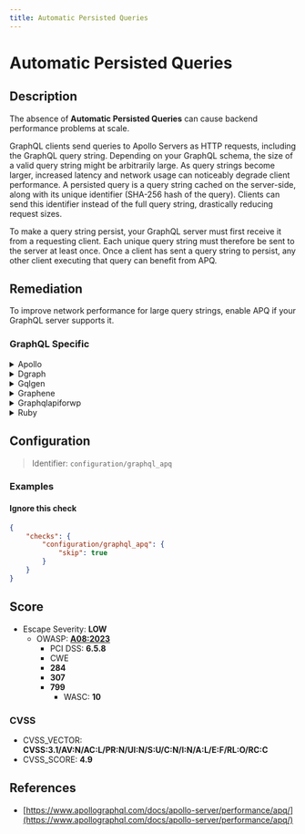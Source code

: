 ```yaml
---
title: Automatic Persisted Queries
---
```


# Automatic Persisted Queries

## Description

The absence of **Automatic Persisted Queries** can cause backend performance problems at scale.

GraphQL clients send queries to Apollo Servers as HTTP requests, including the GraphQL query string.
Depending on your GraphQL schema, the size of a valid query string might be arbitrarily large. As query strings become larger, increased latency and network usage can noticeably degrade client performance.
A persisted query is a query string cached on the server-side, along with its unique identifier (SHA-256 hash of the query). Clients can send this identifier instead of the full query string, drastically reducing request sizes.

To make a query string persist, your GraphQL server must first receive it from a requesting client. Each unique query string must therefore be sent to the server at least once. Once a client has sent a query string to persist, any other client executing that query can benefit from APQ.


## Remediation

To improve network performance for large query strings, enable APQ if your GraphQL server supports it.



### GraphQL Specific

<details>
    <summary>Apollo</summary>

Enable Automatic Persisted queries.
For a complete guide on how to do so, see [Apollo's Automatic Persisted Queries documentation](https://www.apollographql.com/docs/apollo-server/performance/apq/).


</details>

<details>
    <summary>Dgraph</summary>

For a complete guide on the matter, see [dgraph's Persisted Queries documentation](https://dgraph.io/docs/graphql/queries/persistent-queries/).


</details>

<details>
    <summary>Gqlgen</summary>

Enable Automatic persisted Queries
For a complete guide on how to do so, see [gqlgen's Automatic Persisted Queries documentation](https://gqlgen.com/reference/apq/).


</details>

<details>
    <summary>Graphene</summary>

Automatic Persisted Queries are not supported by Graphene alone.

However, if you use Graphene with [Django](https://github.com/graphql-python/graphene-django), the [django-graphql-persist](https://github.com/flavors/django-graphql-persist) library allows you to implement Automatic Persisted Queries.


</details>

<details>
    <summary>Graphqlapiforwp</summary>

Automatic Persisted Queries on graphqlapiforwp are different than with other engines.
Learn more on [graphqlapiforwp's Persisted Query guide](https://graphql-api.com/guides/use/creating-a-persisted-query/). You can also implement custom persisted queries using [WP GraphQL Lock](https://github.com/valu-digital/wp-graphql-lock).


</details>

<details>
    <summary>Ruby</summary>

Add graphql-persisted_queries to your Gemfile `gem 'graphql-persisted_queries'` and add the plugin to your schema class:

```ruby
class GraphqlSchema < GraphQL::Schema
  use GraphQL::PersistedQueries
end
```

Pass the `:extensions` argument as part of a context to all calls of `GraphqlSchema#execute`,
usually it happens in `GraphqlController`, `GraphqlChannel` and tests:

```ruby
GraphqlSchema.execute(
  params[:query],
  variables: ensure_hash(params[:variables]),
  context: {
    extensions: ensure_hash(params[:extensions])
  },
  operation_name: params[:operationName]
)
```

Source: [https://github.com/DmitryTsepelev/graphql-ruby-persisted_queries](https://github.com/DmitryTsepelev/graphql-ruby-persisted_queries).


</details>

## Configuration

> Identifier: `configuration/graphql_apq`



### Examples



#### Ignore this check

```json
{
    "checks": {
        "configuration/graphql_apq": {
            "skip": true
        }
    }
}
```




## Score

- Escape Severity: **<span className="low-severity">LOW</span>**
  - OWASP: **[A08:2023](https://github.com/OWASP/API-Security/blob/master/editions/2023/en/0xa8-lack-of-protection-from-automated-threats.md)**
    - PCI DSS: **6.5.8**
    - CWE
    - **284**
    - **307**
    - **799**
      - WASC: **10**
      
      

### CVSS

- CVSS_VECTOR: **CVSS:3.1/AV:N/AC:L/PR:N/UI:N/S:U/C:N/I:N/A:L/E:F/RL:O/RC:C**
- CVSS_SCORE: **4.9**

## References

- [https://www.apollographql.com/docs/apollo-server/performance/apq/](https://www.apollographql.com/docs/apollo-server/performance/apq/)
  